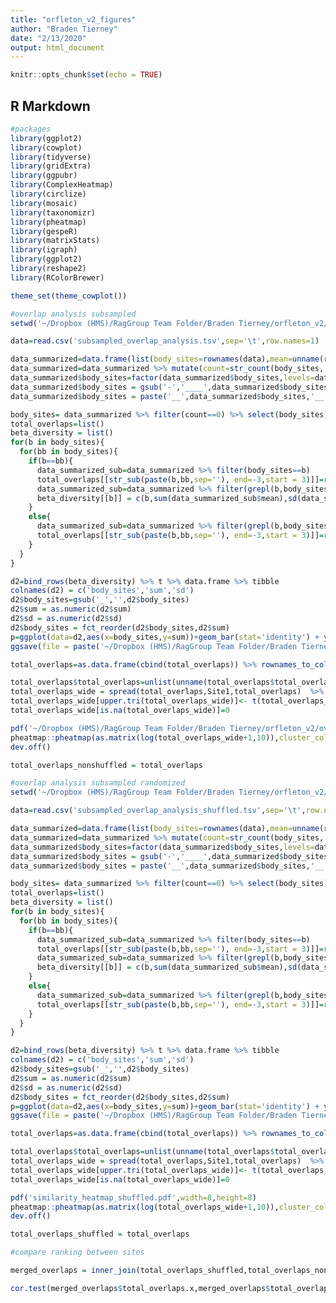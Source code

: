 ```yaml
---
title: "orfleton_v2_figures"
author: "Braden Tierney"
date: "2/13/2020"
output: html_document
---
```


```r
knitr::opts_chunk$set(echo = TRUE)
```

## R Markdown

```r
#packages
library(ggplot2)
library(cowplot)
library(tidyverse)
library(gridExtra)
library(ggpubr)
library(ComplexHeatmap)
library(circlize)
library(mosaic)
library(taxonomizr)
library(pheatmap)
library(gespeR)
library(matrixStats)
library(igraph)
library(ggplot2)
library(reshape2)
library(RColorBrewer)

theme_set(theme_cowplot())
```

```r
#overlap analysis subsampled
setwd('~/Dropbox (HMS)/RagGroup Team Folder/Braden Tierney/orfleton_v2/overlap_analysis/')

data=read.csv('subsampled_overlap_analysis.tsv',sep='\t',row.names=1)

data_summarized=data.frame(list(body_sites=rownames(data),mean=unname(rowSums(na.rm=TRUE,data)/10),sd=rowSds(na.rm=TRUE,as.matrix(data))))
data_summarized=data_summarized %>% mutate(count=str_count(body_sites,'-'))%>% arrange(count,body_sites) %>% filter(body_sites!='')
data_summarized$body_sites=factor(data_summarized$body_sites,levels=data_summarized$body_sites)
data_summarized$body_sites = gsub('-','____',data_summarized$body_sites)
data_summarized$body_sites = paste('__',data_summarized$body_sites,'__',sep='')

body_sites= data_summarized %>% filter(count==0) %>% select(body_sites) %>% unname %>% unlist
total_overlaps=list()
beta_diversity = list()
for(b in body_sites){
  for(bb in body_sites){
    if(b==bb){
      data_summarized_sub=data_summarized %>% filter(body_sites==b)
      total_overlaps[[str_sub(paste(b,bb,sep=''), end=-3,start = 3)]]=round(sum(data_summarized_sub$mean,na.rm=TRUE))
      data_summarized_sub=data_summarized %>% filter(grepl(b,body_sites), grepl(bb,body_sites)) %>% filter(count!=0)
      beta_diversity[[b]] = c(b,sum(data_summarized_sub$mean),sd(data_summarized_sub$mean))
    }
    else{
      data_summarized_sub=data_summarized %>% filter(grepl(b,body_sites), grepl(bb,body_sites))
      total_overlaps[[str_sub(paste(b,bb,sep=''), end=-3,start = 3)]]=round(sum(data_summarized_sub$mean,na.rm=TRUE))
    }
  }
}

d2=bind_rows(beta_diversity) %>% t %>% data.frame %>% tibble
colnames(d2) = c('body_sites','sum','sd')
d2$body_sites=gsub('_','',d2$body_sites)
d2$sum = as.numeric(d2$sum)
d2$sd = as.numeric(d2$sd)
d2$body_sites = fct_reorder(d2$body_sites,d2$sum)
p=ggplot(data=d2,aes(x=body_sites,y=sum))+geom_bar(stat='identity') + ylab('gene count')+xlab('Body Site(s)')+ theme(axis.text.x = element_text(angle = 90,hjust=1,size=6))+ggtitle(paste('Total overlapping sequences, ','30','% identity',sep=''))+coord_flip()+ theme(plot.title = element_text(size=9))+theme(legend.position = "bottom")#+geom_errorbar(aes(ymin=mean-sd, ymax=mean+sd), width=.2, position=position_dodge(.9))#+geom_text(size = 2, position = position_stack(vjust = 1.1))
ggsave(file = paste('~/Dropbox (HMS)/RagGroup Team Folder/Braden Tierney/orfleton_v2/overlap_analysis/','subsampled','_','30','_overlap','.pdf',sep=''), dpi = 600, width = 8, height = 8, units = "in")

total_overlaps=as.data.frame(cbind(total_overlaps)) %>% rownames_to_column() %>% separate(rowname,sep='____',c('Site1','Site2')) 

total_overlaps$total_overlaps=unlist(unname(total_overlaps$total_overlaps))
total_overlaps_wide = spread(total_overlaps,Site1,total_overlaps)  %>% column_to_rownames('Site2')
total_overlaps_wide[upper.tri(total_overlaps_wide)]<- t(total_overlaps_wide)[upper.tri(total_overlaps_wide)]
total_overlaps_wide[is.na(total_overlaps_wide)]=0

pdf('~/Dropbox (HMS)/RagGroup Team Folder/Braden Tierney/orfleton_v2/overlap_analysis/similarity_heatmap.pdf',width=8,height=8)
pheatmap::pheatmap(as.matrix(log(total_overlaps_wide+1,10)),cluster_columns = TRUE,cluster_rows = TRUE)
dev.off()

total_overlaps_nonshuffled = total_overlaps
```

```r
#overlap analysis subsampled randomized
setwd('~/Dropbox (HMS)/RagGroup Team Folder/Braden Tierney/orfleton_v2/overlap_analysis/')

data=read.csv('subsampled_overlap_analysis_shuffled.tsv',sep='\t',row.names=1)

data_summarized=data.frame(list(body_sites=rownames(data),mean=unname(rowSums(data)/10),sd=rowSds(as.matrix(data))))
data_summarized=data_summarized %>% mutate(count=str_count(body_sites,'-'))%>% arrange(count,body_sites) %>% filter(body_sites!='')
data_summarized$body_sites=factor(data_summarized$body_sites,levels=data_summarized$body_sites)
data_summarized$body_sites = gsub('-','____',data_summarized$body_sites)
data_summarized$body_sites = paste('__',data_summarized$body_sites,'__',sep='')

body_sites= data_summarized %>% filter(count==0) %>% select(body_sites) %>% unname %>% unlist
total_overlaps=list()
beta_diversity = list()
for(b in body_sites){
  for(bb in body_sites){
    if(b==bb){
      data_summarized_sub=data_summarized %>% filter(body_sites==b)
      total_overlaps[[str_sub(paste(b,bb,sep=''), end=-3,start = 3)]]=round(sum(data_summarized_sub$mean,na.rm=TRUE))
      data_summarized_sub=data_summarized %>% filter(grepl(b,body_sites), grepl(bb,body_sites)) %>% filter(count!=0)
      beta_diversity[[b]] = c(b,sum(data_summarized_sub$mean),sd(data_summarized_sub$mean))
    }
    else{
      data_summarized_sub=data_summarized %>% filter(grepl(b,body_sites), grepl(bb,body_sites))
      total_overlaps[[str_sub(paste(b,bb,sep=''), end=-3,start = 3)]]=round(sum(data_summarized_sub$mean,na.rm=TRUE))
    }
  }
}

d2=bind_rows(beta_diversity) %>% t %>% data.frame %>% tibble
colnames(d2) = c('body_sites','sum','sd')
d2$body_sites=gsub('_','',d2$body_sites)
d2$sum = as.numeric(d2$sum)
d2$sd = as.numeric(d2$sd)
d2$body_sites = fct_reorder(d2$body_sites,d2$sum)
p=ggplot(data=d2,aes(x=body_sites,y=sum))+geom_bar(stat='identity') + ylab('gene count')+xlab('Body Site(s)')+ theme(axis.text.x = element_text(angle = 90,hjust=1,size=6))+ggtitle(paste('Total overlapping sequences, ','30','% identity',sep=''))+coord_flip()+ theme(plot.title = element_text(size=9))+theme(legend.position = "bottom")#+geom_errorbar(aes(ymin=mean-sd, ymax=mean+sd), width=.2, position=position_dodge(.9))#+geom_text(size = 2, position = position_stack(vjust = 1.1))
ggsave(file = paste('~/Dropbox (HMS)/RagGroup Team Folder/Braden Tierney/orfleton_v2/overlap_analysis/','subsampled','_','30','_overlap_shuffled','.pdf',sep=''), dpi = 600, width = 8, height = 8, units = "in")

total_overlaps=as.data.frame(cbind(total_overlaps)) %>% rownames_to_column() %>% separate(rowname,sep='____',c('Site1','Site2')) 

total_overlaps$total_overlaps=unlist(unname(total_overlaps$total_overlaps))
total_overlaps_wide = spread(total_overlaps,Site1,total_overlaps)  %>% column_to_rownames('Site2')
total_overlaps_wide[upper.tri(total_overlaps_wide)]<- t(total_overlaps_wide)[upper.tri(total_overlaps_wide)]
total_overlaps_wide[is.na(total_overlaps_wide)]=0

pdf('similarity_heatmap_shuffled.pdf',width=8,height=8)
pheatmap::pheatmap(as.matrix(log(total_overlaps_wide+1,10)),cluster_columns = TRUE,cluster_rows = TRUE)
dev.off()

total_overlaps_shuffled = total_overlaps

```

```r
#compare ranking between sites

merged_overlaps = inner_join(total_overlaps_shuffled,total_overlaps_nonshuffled,by=c('Site1','Site2'))

cor.test(merged_overlaps$total_overlaps.x,merged_overlaps$total_overlaps.y)
```